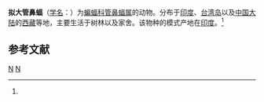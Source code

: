 {{Speciesbox 
| taxon = Murina rubex
| authority = (Thomas, 1916)<ref name='id240'>{{cite web| url =http://www.bioinfo.cn/db05/BjdwSpecies.php?action=view&id=240| title =拟大管鼻蝠| work =《中国动物物种编目数据库》| publisher =中国科学院微生物研究所| author =中国科学院动物研究所| accessdate =2009-03-27| deadurl =yes| archiveurl =https://web.archive.org/web/20160305023014/http://www.bioinfo.cn/db05/BjdwSpecies.php?action=view&id=240| archivedate =2016-03-05}}</ref>
}}

'''拟大管鼻蝠'''（[[学名|学名]]：{{lang|la|''Murina rubex''}}）为[[蝙蝠科|蝙蝠科]][[管鼻蝠属|管鼻蝠属]]的动物。分布于[[印度|印度]]、[[台湾岛|台湾岛]]以及[[中国大陆|中国大陆]]的[[西藏|西藏]]等地，主要生活于树林以及家舍。该物种的模式产地在[[印度|印度]]。<ref name='id240'/>

== 参考文献 ==
{{reflist}}
{{Taxonbar|from=Q11077401}}

[[Category:管鼻蝠属|N]]
[[Category:1916年描述的动物|N]]